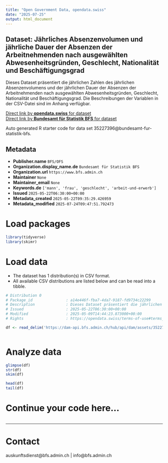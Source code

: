 ```yaml
---
title: "Open Government Data, opendata.swiss"
date: "2025-07-25"
output: html_document
---
```


## Dataset: Jährliches Absenzenvolumen und jährliche Dauer der Absenzen der Arbeitnehmenden nach ausgewählten Abwesenheitsgründen, Geschlecht, Nationalität und Beschäftigungsgrad

Dieses Dataset präsentiert die jährlichen Zahlen des jährlichen Absenzenvolumens und der jährlichen Dauer der Absenzen der Arbeitnehmenden nach ausgewählten Abwesenheitsgründen, Geschlecht, Nationalität und Beschäftigungsgrad. Die Beschreibungen der Variablen in der CSV-Datei sind im Anhang verfügbar.

[Direct link by **opendata.swiss** for dataset](https://opendata.swiss/de/dataset/jahrliches-absenzenvolumen-und-jahrliche-dauer-der-absenzen-der-arbeitnehmenden-nach-ausgewahlt1)<br>
[Direct link by **Bundesamt für Statistik BFS** for dataset](https://www.bfs.admin.ch/asset/de/ts-x-03.02.03.02.01)

Auto generated R starter code for data set 35227396@bundesamt-fur-statistik-bfs.

## Metadata

- **Publisher.name** `BFS/OFS`
- **Organization.display_name.de** `Bundesamt für Statistik BFS`
- **Organization.url** `https://www.bfs.admin.ch`
- **Maintainer** `None`
- **Maintainer_email** `None`
- **Keywords.de** `['mann', 'frau', 'geschlecht', 'arbeit-und-erwerb']`
- **Issued** `2025-05-22T06:30:00+00:00`
- **Metadata_created** `2025-05-22T09:35:29.426959`
- **Metadata_modified** `2025-07-24T09:47:51.792473`


# Load packages

```r

library(tidyverse)
library(skimr)

```

# Load data

-   The dataset has 1 distribution(s) in CSV format.
-   All available CSV distributions are listed below and can be read into a tibble.

```r

# Distribution 0
# Package_id               : a14e446f-fba7-4da7-9187-fd9734c22299
# Description              : Dieses Dataset präsentiert die jährlichen Zahlen des jährlichen Absenzenvolumens und der jährlichen Dauer der Absenzen der Arbeitnehmenden nach ausgewählten Abwesenheitsgründen, Geschlecht, Nationalität und Beschäftigungsgrad. Die Beschreibungen der Variablen in der CSV-Datei sind im Anhang verfügbar.
# Issued                   : 2025-05-22T06:30:00+00:00
# Modified                 : 2025-05-09T14:44:23.873000+00:00
# Rights                   : https://opendata.swiss/terms-of-use#terms_by_ask

df <- read_delim('https://dam-api.bfs.admin.ch/hub/api/dam/assets/35227401/master')



```

# Analyze data

```r

glimpse(df)
str(df)
skim(df)

head(df)
tail(df)

```

# Continue your code here...

```r

```

------------------------------------------------------------------------

# Contact

auskunftsdienst@bfs.admin.ch | info@bfs.admin.ch
